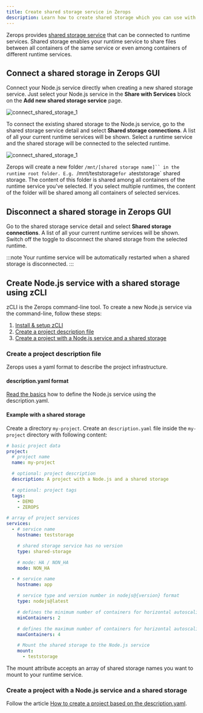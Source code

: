 ```yaml
---
title: Create shared storage service in Zerops
description: Learn how to create shared storage which you can use with your node.js service on Zerops.
---
```


Zerops provides [shared storage service](/shared-storage/overview) that can be connected to runtime services. Shared storage enables your runtime service to share files between all containers of the same service or even among containers of different runtime services.

## Connect a shared storage in Zerops GUI

Connect your Node.js service directly when creating a new shared storage service. Just select your Node.js service in the **Share with Services** block on the **Add new shared storage service** page.

![connect_shared_storage_1](/img/screenshots/connect_shared_storage_1.png)

To connect the existing shared storage to the Node.js service, go to the shared storage service detail and select **Shared storage connections**. A list of all your current runtime services will be shown. Select a runtime service and the shared storage will be connected to the selected runtime.

![connect_shared_storage_1](/img/screenshots/connect_shared_storage_2.png)

Zerops will create a new folder `/mnt/[shared storage name]`` in the runtime root folder. E.g. `/mnt/teststorage`for a`teststorage` shared storage. The content of this folder is shared among all containers of the runtime service you've selected. If you select multiple runtimes, the content of the folder will be shared among all containers of selected services.

## Disconnect a shared storage in Zerops GUI

Go to the shared storage service detail and select **Shared storage connections**. A list of all your current runtime services will be shown. Switch off the toggle to disconnect the shared storage from the selected runtime.

:::note
Your runtime service will be automatically restarted when a shared storage is disconnected.
:::

## Create Node.js service with a shared storage using zCLI

zCLI is the Zerops command-line tool. To create a new Node.js service via the command-line, follow these steps:

1. [Install & setup zCLI](/references/cli)
2. [Create a project description file](/nodejs/how-to/shared-storage#create-a-project-description-file)
3. [Create a project with a Node.js service and a shared storage](/nodejs/how-to/shared-storage#create-a-project-with-a-nodejs-service-and-a-shared-storage)

### Create a project description file

Zerops uses a yaml format to describe the project infrastructure.

#### description.yaml format

[Read the basics](/nodejs/how-to/create#create-a-project-description-file) how to define the Node.js service using the description.yaml.

#### Example with a shared storage

Create a directory `my-project`. Create an `description.yaml` file inside the `my-project` directory with following content:

```yaml
# basic project data
project:
  # project name
  name: my-project

  # optional: project description
  description: A project with a Node.js and a shared storage

  # optional: project tags
  tags:
    - DEMO
    - ZEROPS

# array of project services
services:
  - # service name
    hostname: teststorage

    # shared storage service has no version
    type: shared-storage

    # mode: HA / NON_HA
    mode: NON_HA

  - # service name
    hostname: app

    # service type and version number in nodejs@{version} format
    type: nodejs@latest

    # defines the minimum number of containers for horizontal autoscaling. Max value = 6.
    minContainers: 2

    # defines the maximum number of containers for horizontal autoscaling. Max value = 6.
    maxContainers: 4

    # Mount the shared storage to the Node.js service
    mount:
      - teststorage
```

The mount attribute accepts an array of shared storage names you want to mount to your runtime service.

### Create a project with a Node.js service and a shared storage

Follow the article [How to create a project based on the description.yaml](/nodejs/how-to/create#create-a-project-based-on-the-descriptionyaml).
